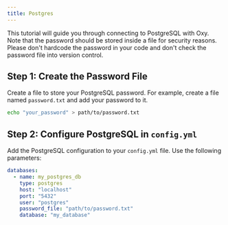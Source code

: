 ```yaml
---
title: Postgres
---
```


This tutorial will guide you through connecting to PostgreSQL with Oxy. Note that the password should be stored inside a file for security reasons. Please don't hardcode the password in your code and don't check the password file into version control.

## Step 1: Create the Password File

Create a file to store your PostgreSQL password. For example, create a file named `password.txt` and add your password to it.

```sh
echo "your_password" > path/to/password.txt
```

## Step 2: Configure PostgreSQL in `config.yml`

Add the PostgreSQL configuration to your `config.yml` file. Use the following parameters:

```yaml
databases:
  - name: my_postgres_db
    type: postgres
    host: "localhost"
    port: "5432"
    user: "postgres"
    password_file: "path/to/password.txt"
    database: "my_database"
```
